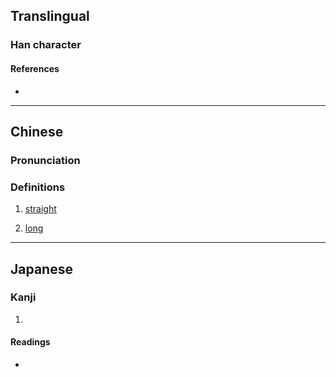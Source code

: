 {{character info/new}}
==Translingual==

===Han character===
{{Han char|rn=9|rad=人|as=09|sn=11|four=29262|canj=OFHU|ids=⿰亻省}}

====References====
* {{Han ref|kx=0110.250|dkj=00857|dj=0236.090|hdz=10189.040|uh=5057|ud=20567|bh=D466|bd=54374}}

----

==Chinese==
{{zh-forms}}

===Pronunciation===
{{zh-pron
|m=shěng
|c=saang2
|mc=
|oc=
|ma=
|cat=a
}}

===Definitions===
{{zh-hanzi}}

# {{lb|zh|appearance}} [[straight]]
# [[long]]

----

==Japanese==

===Kanji===
{{ja-kanji|grade=|rs=人09}}

# {{defn|lang=ja|sort=人09}}

====Readings====
* {{ja-readings|on=[[せい]] (sei), [[しゃう]] (shau)|kun=[[まつすぐなさま]] (matsusugunasama)}}